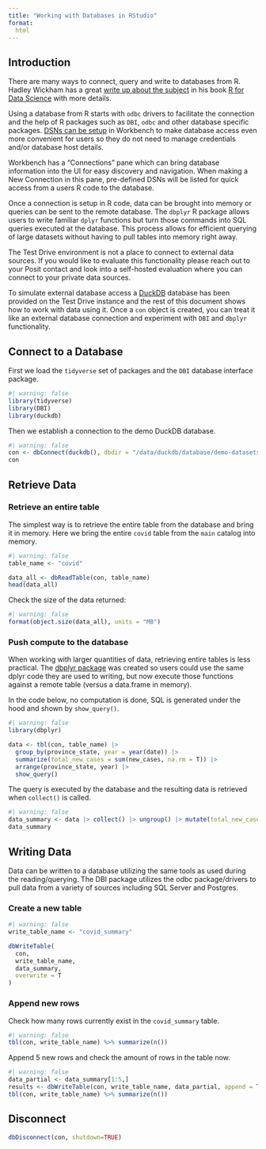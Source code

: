 ```yaml
---
title: "Working with Databases in RStudio"
format: 
  html
---
```


## Introduction

There are many ways to connect, query and write to databases from R. Hadley Wickham has a great [write up about the subject](https://r4ds.hadley.nz/databases.html) in his book [R for Data Science](https://r4ds.hadley.nz/) with more details.

Using a database from R starts with `odbc` drivers to facilitate the connection and the help of R packages such as `DBI`, `odbc` and other database specific packages. [DSNs can be setup](https://solutions.posit.co/connections/db/best-practices/portable-code/index.html#deploying-with-dsns) in Workbench to make database access even more convenient for users so they do not need to manage credentials and/or database host details.

Workbench has a "Connections" pane which can bring database information into the UI for easy discovery and navigation. When making a New Connection in this pane, pre-defined DSNs will be listed for quick access from a users R code to the database.

Once a connection is setup in R code, data can be brought into memory or queries can be sent to the remote database. The `dbplyr` R package allows users to write familiar `dplyr` functions but turn those commands into SQL queries executed at the database. This process allows for efficient querying of large datasets without having to pull tables into memory right away.

The Test Drive environment is not a place to connect to external data sources. If you would like to evaluate this functionality please reach out to your Posit contact and look into a self-hosted evaluation where you can connect to your private data sources.

To simulate external database access a [DuckDB](https://duckdb.org/) database has been provided on the Test Drive instance and the rest of this document shows how to work with data using it. Once a `con` object is created, you can treat it like an external database connection and experiment with `DBI` and `dbplyr` functionality.

## Connect to a Database

First we load the `tidyverse` set of packages and the `DBI` database interface package.

```r
#| warning: false
library(tidyverse)
library(DBI)
library(duckdb)
```

Then we establish a connection to the demo DuckDB database.

```r
#| warning: false
con <- dbConnect(duckdb(), dbdir = "/data/duckdb/database/demo-datasets.db")
con
```

## Retrieve Data

### Retrieve an entire table

The simplest way is to retrieve the entire table from the database and bring it in memory. Here we bring the entire `covid` table from the `main` catalog into memory.

```r
#| warning: false
table_name <- "covid"

data_all <- dbReadTable(con, table_name)
head(data_all)
```

Check the size of the data returned:

```r
#| warning: false
format(object.size(data_all), units = "MB")
```

### Push compute to the database

When working with larger quantities of data, retrieving entire tables is less practical. The [dbplyr package](https://dbplyr.tidyverse.org/) was created so users could use the same dplyr code they are used to writing, but now execute those functions against a remote table (versus a data.frame in memory).

In the code below, no computation is done, SQL is generated under the hood and shown by `show_query()`.

```r
#| warning: false
library(dbplyr)

data <- tbl(con, table_name) |>
  group_by(province_state, year = year(date)) |>
  summarize(total_new_cases = sum(new_cases, na.rm = T)) |>
  arrange(province_state, year) |>
  show_query()
```

The query is executed by the database and the resulting data is retrieved when `collect()` is called.

```r
#| warning: false
data_summary <- data |> collect() |> ungroup() |> mutate(total_new_cases = bit64::as.integer64(total_new_cases))
data_summary
```

## Writing Data

Data can be written to a database utilizing the same tools as used during the reading/querying. The DBI package utilizes the odbc package/drivers to pull data from a variety of sources including SQL Server and Postgres.

### Create a new table

```r
#| warning: false
write_table_name <- "covid_summary"

dbWriteTable(
  con,
  write_table_name,
  data_summary,
  overwrite = T
)
```

### Append new rows

Check how many rows currently exist in the `covid_summary` table.

```r
#| warning: false
tbl(con, write_table_name) %>% summarize(n())
```

Append 5 new rows and check the amount of rows in the table now.

```r
#| warning: false
data_partial <- data_summary[1:5,]
results <- dbWriteTable(con, write_table_name, data_partial, append = T)
tbl(con, write_table_name) %>% summarize(n())
```

## Disconnect

```r
dbDisconnect(con, shutdown=TRUE)
```
